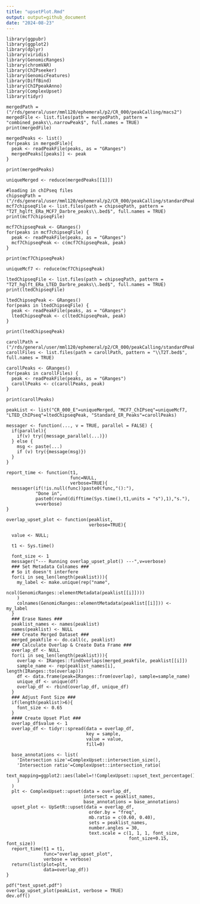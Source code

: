 ```yaml
---
title: "upsetPlot.Rmd"
output: output=github_document
date: "2024-08-23"
---
```


```Packages
library(ggpubr)
library(ggplot2)
library(dplyr)
library(viridis)
library(GenomicRanges)
library(chromVAR)
library(ChIPseeker)
library(GenomicFeatures)
library(DiffBind)
library(ChIPpeakAnno)
library(ComplexUpset)
library(tidyr)
```

```loading
mergedPath = ("/rds/general/user/mml120/ephemeral/p2/CR_000/peakCalling/macs2")
mergedFile <- list.files(path = mergedPath, pattern = "combined_peaks\\.narrowPeak$", full.names = TRUE)
print(mergedFile)

mergedPeaks <- list()
for(peaks in mergedFile){
  peak <- readPeakFile(peaks, as = "GRanges")
  mergedPeaks[[peaks]] <- peak
}

print(mergedPeaks)

uniqueMerged <- reduce(mergedPeaks[[1]])

#loading in chIPseq files
chipseqPath = ("/rds/general/user/mml120/ephemeral/p2/CR_000/peakCalling/standardPeaks/luca_chipseq")
mcf7chipseqFile <- list.files(path = chipseqPath, pattern = "T2T_hglft_ERa_MCF7_Darbre_peaks\\.bed$", full.names = TRUE)
print(mcf7chipseqFile)

mcf7ChipseqPeak <- GRanges()
for(peaks in mcf7chipseqFile) {
  peak <- readPeakFile(peaks, as = "GRanges")
  mcf7ChipseqPeak <- c(mcf7ChipseqPeak, peak)
}

print(mcf7ChipseqPeak)

uniqueMcf7 <- reduce(mcf7ChipseqPeak)

ltedChipseqFile <- list.files(path = chipseqPath, pattern = "T2T_hglft_ERa_LTED_Darbre_peaks\\.bed$", full.names = TRUE)
print(ltedChipseqFile)

ltedChipseqPeak <- GRanges()
for(peaks in ltedChipseqFile) {
  peak <- readPeakFile(peaks, as = "GRanges")
  ltedChipseqPeak <- c(ltedChipseqPeak, peak)
}

print(ltedChipseqPeak)

carollPath = ("/rds/general/user/mml120/ephemeral/p2/CR_000/peakCalling/standardPeaks")
carollFiles <- list.files(path = carollPath, pattern = "\\T2T.bed$", full.names = TRUE)

carollPeaks <- GRanges()
for(peaks in carollFiles) {
  peak <- readPeakFile(peaks, as = "GRanges")
  carollPeaks <- c(carollPeaks, peak)
}

print(carollPeaks)

peakList <- list("CR_000_E"=uniqueMerged, "MCF7_ChIPseq"=uniqueMcf7, "LTED_ChIPseq"=ltedChipseqPeak, "Standard_ER_Peaks"=carollPeaks)
```

```defining
messager <- function(..., v = TRUE, parallel = FALSE) {
  if(parallel){
    if(v) try({message_parallel(...)})
  } else {
    msg <- paste(...)
    if (v) try({message(msg)})
  }
}

report_time <- function(t1, 
                        func=NULL,
                        verbose=TRUE){
  messager(if(!is.null(func))paste0(func,"():"),
           "Done in",
           paste0(round(difftime(Sys.time(),t1,units = "s"),1),"s."),
           v=verbose)
}
```

```defining
overlap_upset_plot <- function(peaklist,
                               verbose=TRUE){
  
  value <- NULL;
  
  t1 <- Sys.time()
  
  font_size <- 1
  messager("--- Running overlap_upset_plot() ---",v=verbose)
  ### Set Metadata Colnames ###
  # So it doesn't interfere
  for(i in seq_len(length(peaklist))){
    my_label <- make.unique(rep("name",
                                ncol(GenomicRanges::elementMetadata(peaklist[[i]])))
    )
    colnames(GenomicRanges::elementMetadata(peaklist[[i]])) <- my_label
  }
  ### Erase Names ###
  peaklist_names <- names(peaklist)
  names(peaklist) <- NULL
  ### Create Merged Dataset ###
  merged_peakfile <- do.call(c, peaklist)
  ### Calculate Overlap & Create Data Frame ###
  overlap_df <- NULL
  for(i in seq_len(length(peaklist))){
    overlap <- IRanges::findOverlaps(merged_peakfile, peaklist[[i]])
    sample_name <- rep(peaklist_names[i], length(IRanges::to(overlap)))
    df <- data.frame(peak=IRanges::from(overlap), sample=sample_name)
    unique_df <- unique(df)
    overlap_df <- rbind(overlap_df, unique_df)
  }
  ### Adjust Font Size ###  
  if(length(peaklist)>6){
    font_size <- 0.65
  }
  #### Create Upset Plot ###
  overlap_df$value <- 1
  overlap_df <- tidyr::spread(data = overlap_df, 
                              key = sample, 
                              value = value, 
                              fill=0) 
  
  base_annotations <- list(
    'Intersection size'=ComplexUpset::intersection_size(),
    'Intersection ratio'=ComplexUpset::intersection_ratio(
      text_mapping=ggplot2::aes(label=!!ComplexUpset::upset_text_percentage())
    )
  )
  plt <- ComplexUpset::upset(data = overlap_df,
                             intersect = peaklist_names,
                             base_annotations = base_annotations)
  upset_plot <- UpSetR::upset(data = overlap_df, 
                               order.by = "freq",
                               mb.ratio = c(0.60, 0.40),
                               sets = peaklist_names,
                               number.angles = 30,
                               text.scale = c(1, 1, 1, font_size,
                                              font_size+0.15, font_size))
  report_time(t1 = t1,
              func="overlap_upset_plot",
              verbose = verbose)
  return(list(plot=plt,
              data=overlap_df))
}
```

```plotting
pdf("test_upset.pdf")
overlap_upset_plot(peakList, verbose = TRUE)
dev.off()
```
